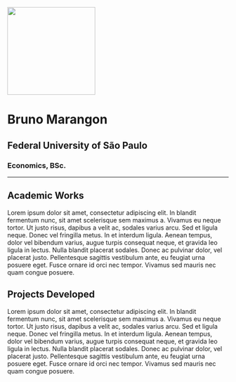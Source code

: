 ![](img/round-profile.png){fig-align="center" width="200"}

# Bruno Marangon
## Federal University of São Paulo
### Economics, BSc.

------------------------------------------------------------------------

::: {#academic-works .bg-light}
# Academic Works

Lorem ipsum dolor sit amet, consectetur adipiscing elit. In blandit fermentum nunc, sit amet scelerisque sem maximus a. Vivamus eu neque tortor. Ut justo risus, dapibus a velit ac, sodales varius arcu. Sed et ligula neque. Donec vel fringilla metus. In et interdum ligula. Aenean tempus, dolor vel bibendum varius, augue turpis consequat neque, et gravida leo ligula in lectus. Nulla blandit placerat sodales. Donec ac pulvinar dolor, vel placerat justo. Pellentesque sagittis vestibulum ante, eu feugiat urna posuere eget. Fusce ornare id orci nec tempor. Vivamus sed mauris nec quam congue posuere.
:::

::: {#projects-developed .bg-dark}
# Projects Developed

Lorem ipsum dolor sit amet, consectetur adipiscing elit. In blandit fermentum nunc, sit amet scelerisque sem maximus a. Vivamus eu neque tortor. Ut justo risus, dapibus a velit ac, sodales varius arcu. Sed et ligula neque. Donec vel fringilla metus. In et interdum ligula. Aenean tempus, dolor vel bibendum varius, augue turpis consequat neque, et gravida leo ligula in lectus. Nulla blandit placerat sodales. Donec ac pulvinar dolor, vel placerat justo. Pellentesque sagittis vestibulum ante, eu feugiat urna posuere eget. Fusce ornare id orci nec tempor. Vivamus sed mauris nec quam congue posuere.
:::